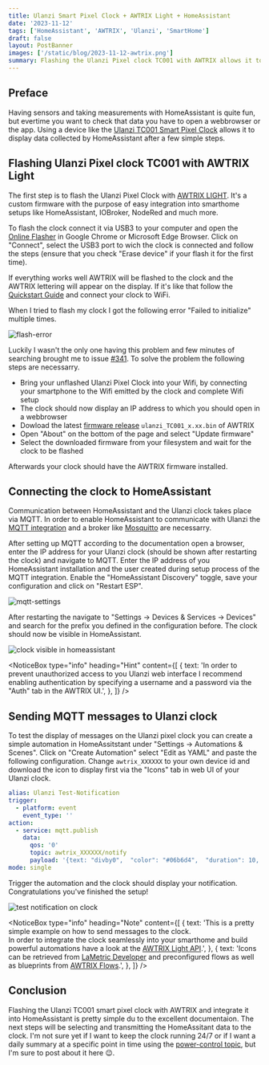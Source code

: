 ```yaml
---
title: Ulanzi Smart Pixel Clock + AWTRIX Light + HomeAssistant
date: '2023-11-12'
tags: ['HomeAssistant', 'AWTRIX', 'Ulanzi', 'SmartHome']
draft: false
layout: PostBanner
images: ['/static/blog/2023-11-12-awtrix.png']
summary: Flashing the Ulanzi Pixel clock TC001 with AWTRIX allows it to diplay senordata from HomeAssistant without the need to open the app on you smartphone or browser.
---
```


## Preface

Having sensors and taking measurements with HomeAssistant is quite fun, but evertime you want to check that data
you have to open a webbrowser or the app. Using a device like the [Ulanzi TC001 Smart Pixel Clock](https://www.ulanzi.com/products/ulanzi-pixel-smart-clock-2882)
allows it to display data collected by HomeAssistant after a few simple steps.

## Flashing Ulanzi Pixel clock TC001 with AWTRIX Light

The first step is to flash the Ulanzi Pixel Clock with [AWTRIX LIGHT](https://blueforcer.github.io/awtrix-light/#/).
It's a custom firmware with the purpose of easy integration into smarthome setups like HomeAssistant, IOBroker, NodeRed and much more.

To flash the clock connect it via USB3 to your computer and open the [Online Flasher](https://blueforcer.github.io/awtrix-light/#/flasher) in Google Chrome or Microsoft Edge Browser.
Click on "Connect", select the USB3 port to wich the clock is connected and follow the steps (ensure that you check "Erase device" if your flash it for the first time).

If everything works well AWTRIX will be flashed to the clock and the AWTRIX lettering will appear on the display.
If it's like that follow the [Quickstart Guide](https://blueforcer.github.io/awtrix-light/#/quickstart) and connect your clock to WiFi.

When I tried to flash my clock I got the following error "Failed to initialize" multiple times.

<Image alt="flash-error" src="/static/blog/2023-11-12-flash-error.png" width={731} height={470} />

Luckily I wasn't the only one having this problem and few minutes of searching brought me to issue [#341](https://github.com/Blueforcer/awtrix-light/issues/341).
To solve the problem the following steps are necessarry.

- Bring your unflashed Ulanzi Pixel Clock into your Wifi, by connecting your smartphone to the Wifi emitted by the clock and complete Wifi setup
- The clock should now display an IP address to which you should open in a webbrowser
- Dowload the latest [firmware release](https://github.com/Blueforcer/awtrix-light/releases) `ulanzi_TC001_x.xx.bin` of AWTRIX
- Open "About" on the bottom of the page and select "Update firmware"
- Select the downloaded firmware from your filesystem and wait for the clock to be flashed

Afterwards your clock should have the AWTRIX firmware installed.

## Connecting the clock to HomeAssistant

Communication between HomeAssistant and the Ulanzi clock takes place via MQTT.
In order to enable HomeAssistant to communicate with Ulanzi the [MQTT integration](https://www.home-assistant.io/integrations/mqtt/) and a broker like [Mosquitto](https://github.com/home-assistant/addons/blob/master/mosquitto/DOCS.md) are necessarry.

After setting up MQTT according to the documentation open a browser, enter the IP address for your Ulanzi clock (should be shown after restarting the clock) and navigate to MQTT.
Enter the IP address of you HomeAssistant installation and the user created during setup process of the MQTT integration.
Enable the "HomeAssistant Discovery" toggle, save your configuration and click on "Restart ESP".

<Image
  alt="mqtt-settings"
  src="/static/blog/2023-11-12-mqtt-settings.png"
  width={953}
  height={830}
/>

After restarting the navigate to "Settings → Devices & Services → Devices" and search for the prefix you defined in the configuration before.
The clock should now be visible in HomeAssistant.

<Image
  alt="clock visible in homeassistant"
  src="/static/blog/2023-11-12-ha-device.png"
  width={1013}
  height={224}
/>

<NoticeBox
  type="info"
  heading="Hint"
  content={[
    {
      text: 'In order to prevent unauthorized access to you Ulanzi web interface I recommend enabling authentication by specifying a username and a password via the "Auth" tab in the AWTRIX UI.',
    },
  ]}
/>

## Sending MQTT messages to Ulanzi clock

To test the display of messages on the Ulanzi pixel clock you can create a simple automation in HomeAssitstant under "Settings → Automations & Scenes".
Click on "Create Automation" select "Edit as YAML" and paste the following configuration.
Change `awtrix_XXXXXX` to your own device id and download the icon to display first via the "Icons" tab in web UI of your Ulanzi clock.

```yaml
alias: Ulanzi Test-Notification
trigger:
  - platform: event
    event_type: ''
action:
  - service: mqtt.publish
    data:
      qos: '0'
      topic: awtrix_XXXXXX/notify
      payload: '{text: "divby0",  "color": "#06b6d4",  "duration": 10,  "icon": 1775}'
mode: single
```

Trigger the automation and the clock should display your notification. Congratulations you've finished the setup!

<Image
  alt="test notification on clock"
  src="/static/blog/2023-11-12-divby0.png"
  width={1080}
  height={407}
/>

<NoticeBox
  type="info"
  heading="Note"
  content={[
    {
      text: 'This is a pretty simple example on how to send messages to the clock. \
      In order to integrate the clock seamlessly into your smarthome and build powerful automations have a look at the <a href="https://blueforcer.github.io/awtrix-light/#/api" target="_blank">AWTRIX Light API</a>.',
    },
    {
      text: 'Icons can be retrieved from <a href="https://developer.lametric.com/icons" target="_blank">LaMetric Developer</a> and preconfigured flows as well as blueprints from <a href="https://flows.blueforcer.de/" target="_blank">AWTRIX Flows</a>.',
    },
  ]}
/>

## Conclusion

Flashing the Ulanzi TC001 smart pixel clock with AWTRIX and integrate it into HomeAssistant is pretty simple du to the excellent documentaion.
The next steps will be selecting and transmitting the HomeAssitant data to the clock.
I'm not sure yet if I want to keep the clock running 24/7 or if I want a daily summary at a specific point in time using the [power-control topic](https://blueforcer.github.io/awtrix-light/#/api?id=power-control), but I'm sure to post about it here 😉.
